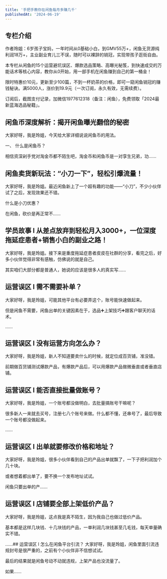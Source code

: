 ```yaml
---
title: '手把手教你在闲鱼每月多赚几千'
publishedAt: '2024-06-19'
---
```


## 专栏介绍

作者玲姐：6岁孩子宝妈，一年时间从0基础小白，到GMV55万+，闲鱼无货源纯利润18万+，主业副业育儿三不误，随时可以裸辞的销冠，实现带孩子逛街自由。  
  
本专栏从闲鱼的15个运营避坑误区、爆款选品策略、高曝光秘笈，到快速成交的万能话术等核心内容，教你从0开始，用一部手机在闲鱼赚到自己的第一桶金！  
  
限时特惠价10元，更新至少100篇，不到一杯奶茶的价格，即可一窥闲鱼销冠的赚钱秘诀。满5000人，涨价到19.9元（一次订阅，永久有效，无需续费）。  
  
订阅后，截图支付记录，加微信1977612318（备注：闲鱼），免费领取「2024最新蓝海选品秘籍」。

## 闲鱼币深度解析：揭开闲鱼曝光翻倍的秘密
大家好呀，我是玲姐，今天给大家详细说说闲鱼币的用法。

一、 什么是闲鱼币？

相信资深剁手党对淘金币都不陌生吧，淘金币和闲鱼币是一对孪生兄弟，功......

## 闲鱼卖货新玩法：“小刀一下”，轻松引爆流量！
大家好呀，我是玲姐。最近闲鱼新上了一个超有趣的功能——“小刀”，不少小伙伴试了之后，发现效果还不错。

什么是小刀优惠？

在闲鱼，砍价是再正常不......

## 学员故事 l 从差点放弃到轻松月入3000+，一位深度拖延症患者+销售小白的副业之路！
大家好呀，我是玲姐。接下来是重度拖延症患者皮皮在社群的分享，看完之后，好多小伙伴觉得非常有感触，仿佛说的就是自己。

其实咱们大部分都是普通人，她说的应该是很多人的真实写......

## 运营误区 l 需不需要补单？
大家好呀，我是玲姐，可能其他平台有必要弄这个，账号能快速做起来。

但是闲鱼不需要，闲鱼出单的关键因素在于，选品➕上架技巧➕跟客户聊天的话术。

......

## 运营误区 l 没有运营方向怎么办？
大家好呀，我是玲姐，新人不知道要卖什么的时候，就定位成百货铺，准没错。

前期做百货铺测试爆款产品，有爆款产品后，可以用爆款产品做微垂直或者垂直店铺。



## 运营误区 l 能否直接批量做账号？
大家好呀，我是玲姐，一个账号都没做明白，去批量搞账号干嘛呢？

很多新人一来就去买号，注册七八个账号来做。什么都不懂，还串号了，最后导致一个账号都没做起来。

......

## 运营误区 l 出单就要修改价格和地址？
大家好呀，我是玲姐，很多小伙伴看到自己的产品出单就飘了，一下子把利润加个几十块。

或者想着都出单了，要不换一个发布地址试试。

闲鱼只要出单的产......

## 运营误区 l 店铺要全部上架低价产品？
大家好呀，我是玲姐，这点我是真不陌生，因为我自己也做过低价产品。

基本都是这样几块钱、十几块钱的产品，一单利润几块钱甚至几毛钱，每天单量确实不错。

......## 运营误区 l 怎么在闲鱼平台引流？
大家好呀，我是玲姐，闲鱼里面引流违规封号是很严重的，之前有个小伙伴非不信想试试。

最后的结果就是闲鱼号动不动就违规，上架产品也没流量了。

如果......

